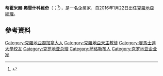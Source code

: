 {{多個問題|
{{Expand|time=2016-05-06T01:01:32+00:00}}
{{请求翻译|time=2016-05-06T01:01:32+00:00}}
}}
{{Infobox Officeholder
|name             = 蒂霍米爾·奧雷什科維奇
|native_name      = Tihomir Orešković
|native_name_lang = hr
|image            = TihomirOreskovic.jpg
|caption        = 
|office         = 第11任[[克羅地亞總理|克羅地亞總理]]
|president      = [[科琳達·格拉巴爾-基塔諾維奇|科琳達·格拉巴爾-基塔諾維奇]]
|deputy         = [[托米斯拉夫·卡拉馬爾科|托米斯拉夫·卡拉馬爾科]]
|term_start     = 2016年1月22日
|term_end       = 2016年10月19日
|predecessor    = [[佐兰·米拉诺维奇|佐兰·米拉诺维奇]]
|successor      = [[安德烈·普蘭科維奇|安德烈·普蘭科維奇]]
|birth_date     = {{birth date and age|1966|1|1|df=y}}
|birth_place    = {{YUG}}[[克羅地亞社會主義共和國|克羅地亞社會主義共和國]][[萨格勒布|萨格勒布]]（今[[克羅地亞|克羅地亞]]）
|death_date     = 
|death_place    = 
|party          = [[無黨籍|無黨籍]]
|spouse         = 莎娜·杜伊莫维奇（Sanja Dujmović）
|children       = 4
|alma_mater     = [[麥馬士達大學|麥馬士達大學]]
|religion       = [[天主教會|羅馬天主教]]
|signature      = 
}}

'''蒂霍米爾·奧雷什科維奇'''（{{lang-hr|Tihomir Orešković}}；{{bd|1966年|1月1日}}<ref>{{cite web |author=Piše: D.H. četvrtak, 31.12.2015. 19:28 |url=http://www.index.hr/vijesti/clanak/oreskovic-o-vladi-vec-se-vrte-neka-imena-uskoro-ozbiljni-razgovori-s-karamarkom-i-petrovom/865607.aspx |title=Orešković slavi dvostruko: Dočekao Novu godinu i rođendan - Vijesti |publisher=Index.hr |date=2015-12-31 |accessdate=2016-05-03 |archive-date=2017-09-16 |archive-url=https://web.archive.org/web/20170916052652/http://www.index.hr/vijesti/clanak/oreskovic-o-vladi-vec-se-vrte-neka-imena-uskoro-ozbiljni-razgovori-s-karamarkom-i-petrovom/865607.aspx |dead-url=no }}</ref>），是一名{{le|克羅地亞裔加拿大人|Croatian Canadians|克羅地亞裔加拿大}}企業家，自2016年1月22日出任[[克羅地亞總理|克羅地亞總理]]。

==參考資料==
{{reflist}}

{{s-start}}
{{s-off}}
{{s-bef|before=[[佐兰·米拉诺维奇|佐兰·米拉诺维奇]]}}
{{s-ttl|title=[[克羅地亞總理|克羅地亞總理]]|years=2016年}}
{{s-aft|after=[[安德烈·普蘭科維奇|安德烈·普蘭科維奇]]}}
{{s-end}}

{{Authority control}}
{{DEFAULTSORT:Oreskovic, Tihomir}}

[[Category:克羅地亞裔加拿大人|Category:克羅地亞裔加拿大人]]
[[Category:克羅地亞天主教徒|Category:克羅地亞天主教徒]]
[[Category:麥馬士達大學校友|Category:麥馬士達大學校友]]
[[Category:克罗地亚总理|Category:克罗地亚总理]]
[[Category:萨格勒布人|Category:萨格勒布人]]
[[Category:克罗地亚企业家|Category:克罗地亚企业家]]